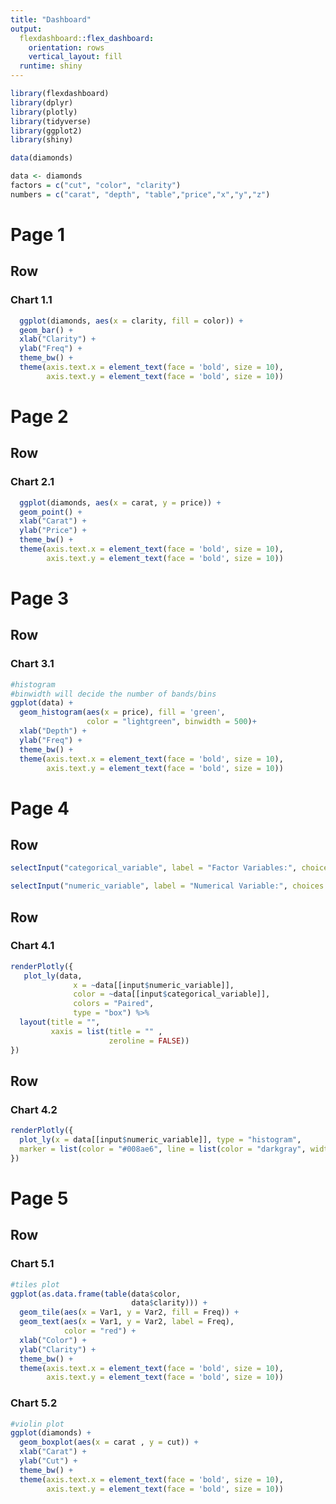 ```yaml
---
title: "Dashboard"
output: 
  flexdashboard::flex_dashboard:
    orientation: rows
    vertical_layout: fill
  runtime: shiny
---
```


```r
library(flexdashboard)
library(dplyr)
library(plotly)
library(tidyverse)
library(ggplot2)
library(shiny)

data(diamonds)

data <- diamonds
factors = c("cut", "color", "clarity")
numbers = c("carat", "depth", "table","price","x","y","z")
```

Page 1
===
Row {data-width=650}
-----------------------------------------------------------------------

### Chart 1.1

```r
  ggplot(diamonds, aes(x = clarity, fill = color)) +
  geom_bar() +
  xlab("Clarity") +
  ylab("Freq") +
  theme_bw() +
  theme(axis.text.x = element_text(face = 'bold', size = 10),
        axis.text.y = element_text(face = 'bold', size = 10))
```


Page 2 
===
Row {data-width=450}
-----------------------------------------------------------------------

### Chart 2.1

```r
  ggplot(diamonds, aes(x = carat, y = price)) +
  geom_point() +
  xlab("Carat") +
  ylab("Price") +
  theme_bw() +
  theme(axis.text.x = element_text(face = 'bold', size = 10),
        axis.text.y = element_text(face = 'bold', size = 10))
```


Page 3
===
Row {data-width=450}
-----------------------------------------------------------------------

### Chart 3.1
```r
#histogram
#binwidth will decide the number of bands/bins
ggplot(data) +
  geom_histogram(aes(x = price), fill = 'green',
                 color = "lightgreen", binwidth = 500)+
  xlab("Depth") +
  ylab("Freq") +
  theme_bw() +
  theme(axis.text.x = element_text(face = 'bold', size = 10),
        axis.text.y = element_text(face = 'bold', size = 10))
```


Page 4
===
Row {.sidebar data-width=200}
-----------------------------------------------------------------------

```r
selectInput("categorical_variable", label = "Factor Variables:", choices = factors)

selectInput("numeric_variable", label = "Numerical Variable:", choices = numbers)
```

Row {data-width=400}
-----------------------------------------------------------------------

### Chart 4.1

```r
renderPlotly({
   plot_ly(data,
              x = ~data[[input$numeric_variable]],
              color = ~data[[input$categorical_variable]],
              colors = "Paired",
              type = "box") %>%
  layout(title = "",
         xaxis = list(title = "" ,
                      zeroline = FALSE))
})
```


Row {data-width=400}
-----------------------------------------------------------------------

### Chart 4.2

```r
renderPlotly({
  plot_ly(x = data[[input$numeric_variable]], type = "histogram",
  marker = list(color = "#008ae6", line = list(color = "darkgray", width = 1)))
})
```



Page 5 {data-icon="fa-hashtag"}
===
Row {.tabset}
-----------------------------------------------------------------------

### Chart 5.1

```r
#tiles plot
ggplot(as.data.frame(table(data$color,
                           data$clarity))) +
  geom_tile(aes(x = Var1, y = Var2, fill = Freq)) +
  geom_text(aes(x = Var1, y = Var2, label = Freq),
            color = "red") +
  xlab("Color") +
  ylab("Clarity") +
  theme_bw() +
  theme(axis.text.x = element_text(face = 'bold', size = 10),
        axis.text.y = element_text(face = 'bold', size = 10))
```

### Chart 5.2
```r
#violin plot
ggplot(diamonds) +
  geom_boxplot(aes(x = carat , y = cut)) +
  xlab("Carat") +
  ylab("Cut") +
  theme_bw() +
  theme(axis.text.x = element_text(face = 'bold', size = 10),
        axis.text.y = element_text(face = 'bold', size = 10))
```
